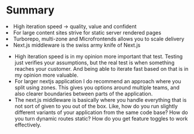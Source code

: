 
<Columns columns={2}>
<Column>
<CentralContent>

# Summary

</CentralContent>
</Column>
<Column className="flex flex-col justify-center items-start h-full gap-2">
    <AnimatedUL className='ml-4 md:text-3xl gap-8'>
        <li>High iteration speed -> quality, value and confident</li>
        <li>For large content sites strive for static server rendered pages</li>
        <li>Turborepo, multi-zone and Microfrontends allows you to scale delivery</li>
        <li>Next.js middleware is the swiss army knife of Next.js</li>
    </AnimatedUL>
</Column>
</Columns>

<Notes>

* High iteration speed is in my opinion more important that test. Testing just verifies your assumptions, but the real test is when something reaches your customer. And being able to iterate fast based on that is in my opinion more valuable.
* For larger nextjs application I do recommend an approach where you split using zones. This gives you options around multiple teams, and also clearer boundaries between parts of the application.
* The next.js middleware is basically where you handle everything that is not sort of given to you out of the box. Like, how do you run slightly different variants of your application from the same code base? How do you turn dynamic routes static? How do you get feature toggles to work effectively. 

</Notes>